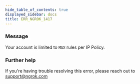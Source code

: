 ```yaml
---
hide_table_of_contents: true
displayed_sidebar: docs
title: ERR_NGROK_1417
---
```


### Message

Your account is limited to `MAX` rules per IP Policy.

<ErrorDetails />

### Further help

If you're having trouble resolving this error, please reach out to [support@ngrok.com](mailto:support@ngrok.com?subject=Help%20with%20ERR_NGROK_1417)
